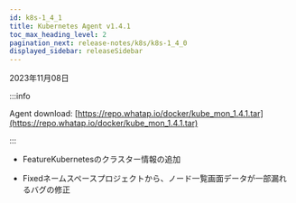 ```yaml
---
id: k8s-1_4_1
title: Kubernetes Agent v1.4.1
toc_max_heading_level: 2
pagination_next: release-notes/k8s/k8s-1_4_0
displayed_sidebar: releaseSidebar
---
```


2023年11月08日

:::info

Agent download: [https://repo.whatap.io/docker/kube_mon_1.4.1.tar](https://repo.whatap.io/docker/kube_mon_1.4.1.tar)

:::

- <Status>Feature</Status>Kubernetesのクラスター情報の追加

- <Status>Fixed</Status>ネームスペースプロジェクトから、ノード一覧画面データが一部漏れるバグの修正
